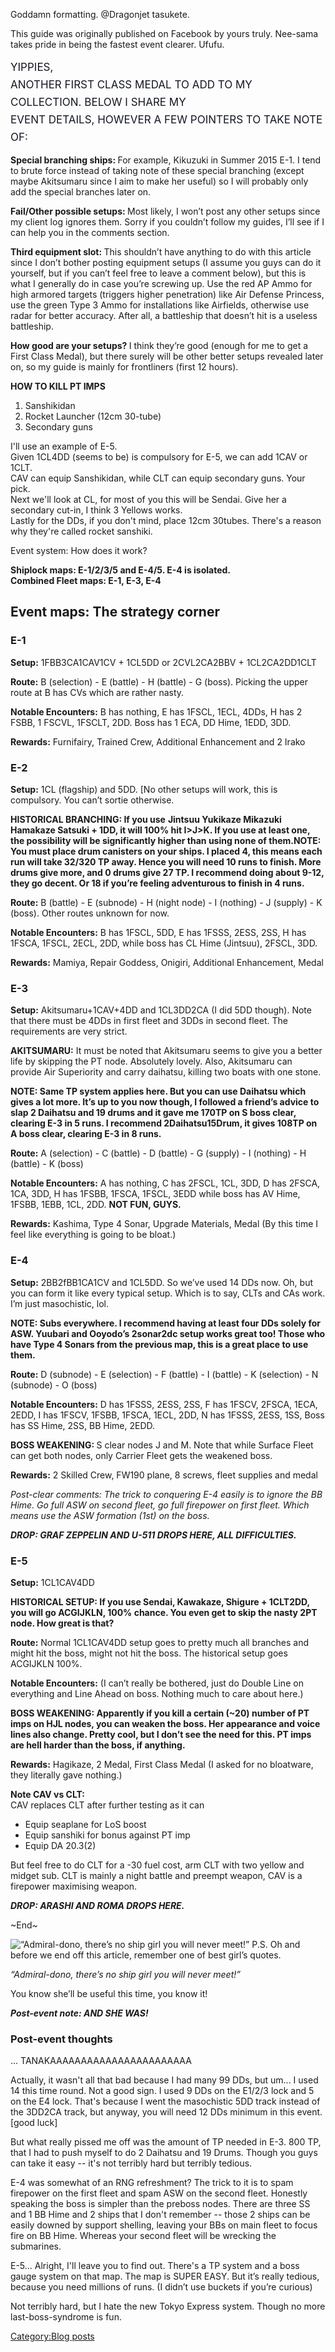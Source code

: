 Goddamn formatting. @Dragonjet tasukete.

This guide was originally published on Facebook by yours truly. Nee-sama takes pride in being the fastest event clearer. Ufufu.

<span style="color:rgb(20,24,35);font-size:17px;line-height:28px;white-space:pre-wrap;text-transform:uppercase;">Yippies, another First Class Medal to add to my collection. Below I share my event details, however a few pointers to take note of:

</span><span class="_5yi-" style="font-weight:bold;">Special branching ships: </span>For example, Kikuzuki in Summer 2015 E-1. I tend to brute force instead of taking note of these special branching (except maybe Akitsumaru since I aim to make her useful) so I will probably only add the special branches later on.

<span class="_5yi-" style="font-weight:bold;">Fail/Other possible setups: </span>Most likely, I won’t post any other setups since my client log ignores them. Sorry if you couldn’t follow my guides, I’ll see if I can help you in the comments section.

<span class="_5yi-" style="font-weight:bold;">Third equipment slot: </span>This shouldn’t have anything to do with this article since I don’t bother posting equipment setups (I assume you guys can do it yourself, but if you can’t feel free to leave a comment below), but this is what I generally do in case you’re screwing up. Use the red AP Ammo for high armored targets (triggers higher penetration) like Air Defense Princess, use the green Type 3 Ammo for installations like Airfields, otherwise use radar for better accuracy. After all, a battleship that doesn’t hit is a useless battleship.

<span class="_5yi-" style="font-weight:bold;">How good are your setups? </span>I think they’re good (enough for me to get a First Class Medal), but there surely will be other better setups revealed later on, so my guide is mainly for frontliners (first 12 hours).

<span class="_5yi-" style="font-weight:bold;">HOW TO KILL PT IMPS</span><br>
<ol>
<li>Sanshikidan</li>
<li>Rocket Launcher (12cm 30-tube)</li>
<li>Secondary guns</li></ol>


I'll use an example of E-5.<br>
Given 1CL4DD (seems to be) is compulsory for E-5, we can add 1CAV or 1CLT.<br>
CAV can equip Sanshikidan, while CLT can equip secondary guns. Your pick. <br>
Next we'll look at CL, for most of you this will be Sendai. Give her a secondary cut-in, I think 3 Yellows works.<br>
Lastly for the DDs, if you don't mind, place 12cm 30tubes. There's a reason why they're called rocket sanshiki.

Event system: How does it work?

<span class="_5yi-" style="font-weight:bold;">Shiplock maps: E-1/2/3/5 and E-4/5. E-4 is isolated.</span><br>
<span class="_5yi-" style="font-weight:bold;">Combined Fleet maps: E-1, E-3, E-4</span>

==Event maps: The strategy corner==


===E-1===

'''Setup:''' 1FBB3CA1CAV1CV + 1CL5DD or 2CVL2CA2BBV + 1CL2CA2DD1CLT

'''Route:''' B (selection) - E (battle) - H (battle) - G (boss). Picking the upper route at B has CVs which are rather nasty.

'''Notable Encounters:''' B has nothing, E has 1FSCL, 1ECL, 4DDs, H has 2 FSBB, 1 FSCVL, 1FSCLT, 2DD. Boss has 1 ECA, DD Hime, 1EDD, 3DD.

'''Rewards:''' Furnifairy, Trained Crew, Additional Enhancement and 2 Irako


===E-2===

'''Setup:''' 1CL (flagship) and 5DD. [No other setups will work, this is compulsory. You can’t sortie otherwise.

<span class="_5yi-" style="font-weight:bold;">HISTORICAL BRANCHING: If you use</span> <span class="_5yi-" style="font-weight:bold;">Jintsuu Yukikaze Mikazuki Hamakaze Satsuki + 1DD, it will 100% hit I>J>K. If you use at least one, the possibility will be significantly higher than using none of them.</span><span class="_5yi-" style="font-weight:bold;">NOTE: You must place drum canisters on your ships. I placed 4, this means each run will take 32/320 TP away. Hence you will need 10 runs to finish. More drums give more, and 0 drums give 27 TP. I recommend doing about 9-12, they go decent. Or 18 if you’re feeling adventurous to finish in 4 runs.</span>

'''Route:''' B (battle) - E (subnode) - H (night node) - I (nothing) - J (supply) - K (boss). Other routes unknown for now.

'''Notable Encounters:''' B has 1FSCL, 5DD, E has 1FSSS, 2ESS, 2SS, H has 1FSCA, 1FSCL, 2ECL, 2DD, while boss has CL Hime (Jintsuu), 2FSCL, 3DD.

'''Rewards:''' Mamiya, Repair Goddess, Onigiri, Additional Enhancement, Medal


===E-3===

'''Setup:''' Akitsumaru+1CAV+4DD and 1CL3DD2CA (I did 5DD though). Note that there must be 4DDs in first fleet and 3DDs in second fleet. The requirements are very strict.

<span class="_5yi-" style="font-weight:bold;">AKITSUMARU:</span> It must be noted that Akitsumaru seems to give you a better life by skipping the PT node. Absolutely lovely. Also, Akitsumaru can provide Air Superiority and carry daihatsu, killing two boats with one stone.

<span class="_5yi-" style="font-weight:bold;">NOTE: Same TP system applies here. But you can use Daihatsu which gives a lot more. It’s up to you now though, I followed a friend’s advice to slap 2 Daihatsu and 19 drums and it gave me 170TP on S boss clear, clearing E-3 in 5 runs. I recommend 2Daihatsu15Drum, it gives 108TP on A boss clear, clearing E-3 in 8 runs.</span>

'''Route:''' A (selection) - C (battle) - D (battle) - G (supply) - I (nothing) - H (battle) - K (boss)

'''Notable Encounters:''' A has nothing, C has 2FSCL, 1CL, 3DD, D has 2FSCA, 1CA, 3DD, H has 1FSBB, 1FSCA, 1FSCL, 3EDD while boss has AV Hime, 1FSBB, 1EBB, 1CL, 2DD. <span class="_5yi-" style="font-weight:bold;">NOT FUN, GUYS.</span>

'''Rewards:''' Kashima, Type 4 Sonar, Upgrade Materials, Medal (By this time I feel like everything is going to be bloat.)


===E-4===

'''Setup:''' 2BB2fBB1CA1CV and 1CL5DD. So we’ve used 14 DDs now. Oh, but you can form it like every typical setup. Which is to say, CLTs and CAs work. I’m just masochistic, lol.

<span class="_5yi-" style="font-weight:bold;">NOTE: Subs everywhere. I recommend having at least four DDs solely for ASW. Yuubari and Ooyodo’s 2sonar2dc setup works great too! Those who have Type 4 Sonars from the previous map, this is a great place to use them.</span>

'''Route:''' D (subnode) - E (selection) - F (battle) - I (battle) - K (selection) - N (subnode) - O (boss)

'''Notable Encounters:''' D has 1FSSS, 2ESS, 2SS, F has 1FSCV, 2FSCA, 1ECA, 2EDD, I has 1FSCV, 1FSBB, 1FSCA, 1ECL, 2DD, N has 1FSSS, 2ESS, 1SS, Boss has SS Hime, 2SS, BB Hime, 2EDD.

<span class="_5yi-" style="font-weight:bold;">BOSS WEAKENING: </span>S clear nodes J and M. Note that while Surface Fleet can get both nodes, only Carrier Fleet gets the weakened boss.

'''Rewards:''' 2 Skilled Crew, FW190 plane, 8 screws, fleet supplies and medal

<span class="_5yi_" style="font-style:italic;">Post-clear comments: The trick to conquering E-4 easily is to ignore the BB Hime. Go full ASW on second fleet, go full firepower on first fleet. Which means use the ASW formation (1st) on the boss.</span>

<span class="_5yi- _5yi_" style="font-weight:bold;font-style:italic;">DROP: GRAF ZEPPELIN AND U-511 DROPS HERE, ALL DIFFICULTIES. </span>


===E-5===

'''Setup:''' 1CL1CAV4DD

<span class="_5yi-" style="font-weight:bold;">HISTORICAL SETUP: If you use Sendai, Kawakaze, Shigure + 1CLT2DD, you will go ACGIJKLN, 100% chance. You even get to skip the nasty 2PT node. How great is that?</span>

'''Route:''' Normal 1CL1CAV4DD setup goes to pretty much all branches and might hit the boss, might not hit the boss. The historical setup goes ACGIJKLN 100%.

'''Notable Encounters:''' (I can’t really be bothered, just do Double Line on everything and Line Ahead on boss. Nothing much to care about here.)

<span class="_5yi-" style="font-weight:bold;">BOSS WEAKENING: Apparently if you kill a certain (~20) number of PT imps on HJL nodes, you can weaken the boss. Her appearance and voice lines also change. Pretty cool, but I don’t see the need for this. PT imps are hell harder than the boss, if anything. </span>

'''Rewards:''' Hagikaze, 2 Medal, First Class Medal (I asked for no bloatware, they literally gave nothing.)

<span class="_5yi-" style="font-weight:bold;">Note CAV vs CLT:</span><br>
CAV replaces CLT after further testing as it can
<ul>
<li>Equip seaplane for LoS boost</li>
<li>Equip sanshiki for bonus against PT imp</li>
<li>Equip DA 20.3(2)</li>
</ul>

But feel free to do CLT for a -30 fuel cost, arm CLT with two yellow and midget sub. CLT is mainly a night battle and preempt weapon, CAV is a firepower maximising weapon.

<span class="_5yi- _5yi_" style="font-weight:bold;font-style:italic;">DROP: ARASHI AND ROMA DROPS HERE.</span>

~End~

[[File:Nee-samaaa.jpg|thumb|“Admiral-dono, there’s no ship girl you will never meet!”]]
P.S. Oh and before we end off this article, remember one of best girl’s quotes.

<span class="_5yi_" style="font-style:italic;">“Admiral-dono, there’s no ship girl you will never meet!”</span>

You know she’ll be useful this time, you know it!

<span class="_5yi- _5yi_" style="font-weight:bold;font-style:italic;">Post-event note: AND SHE WAS!</span> 


===<span class="_5yi-" style="font-weight:bold;">Post-event thoughts</span>===


... TANAKAAAAAAAAAAAAAAAAAAAAAAA

Actually, it wasn't all that bad because I had many 99 DDs, but um... I used 14 this time round. Not a good sign. I used 9 DDs on the E1/2/3 lock and 5 on the E4 lock. That's because I went the masochistic 5DD track instead of the 3DD2CA track, but anyway, you will need 12 DDs minimum in this event. [good luck]

But what really pissed me off was the amount of TP needed in E-3. 800 TP, that I had to push myself to do 2 Daihatsu and 19 Drums. Though you guys can take it easy -- it's not terribly hard but terribly tedious.

E-4 was somewhat of an RNG refreshment? The trick to it is to spam firepower on the first fleet and spam ASW on the second fleet. Honestly speaking the boss is simpler than the preboss nodes. There are three SS and 1 BB Hime and 2 ships that I don't remember -- those 2 ships can be easily downed by support shelling, leaving your BBs on main fleet to focus fire on BB Hime. Whereas your second fleet will be wrecking the submarines.

E-5... Alright, I'll leave you to find out. There's a TP system and a boss gauge system on that map. The map is SUPER EASY. But it’s really tedious, because you need millions of runs. (I didn’t use buckets if you’re curious)

Not terribly hard, but I hate the new Tokyo Express system. Though no more last-boss-syndrome is fun. 
[[Category:Blog posts]]